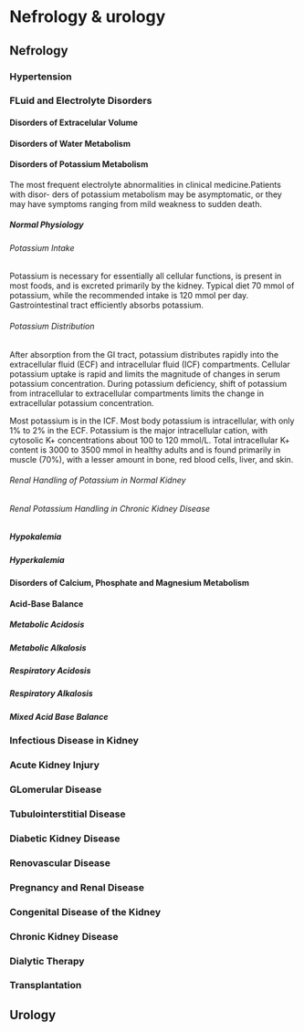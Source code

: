 # Nefrology & urology

## Nefrology

### Hypertension

### FLuid and Electrolyte Disorders

#### Disorders of Extracelular Volume

#### Disorders of Water Metabolism

#### Disorders of Potassium Metabolism

The most frequent electrolyte abnormalities in clinical medicine.Patients with disor-
ders of potassium metabolism may be asymptomatic, or they may have
symptoms ranging from mild weakness to sudden death. 

##### Normal Physiology

###### Potassium Intake

Potassium is necessary for essentially all cellular functions, is present
in most foods, and is excreted primarily by the kidney. Typical diet 70 mmol of potassium, while the recommended intake is 120 mmol per day.
Gastrointestinal tract efficiently absorbs potassium.

###### Potassium Distribution

After absorption from the GI tract, potassium distributes rapidly into the extracellular fluid (ECF) and intracellular fluid (ICF) compartments. Cellular potassium uptake is rapid and limits the magnitude of changes in serum potassium concentration. During potassium deficiency, shift of potassium from intracellular to extracellular compartments limits the change in extracellular potassium concentration. 

Most potassium is in the ICF. Most body potassium is intracellular, with only 1% to 2% in the ECF. Potassium is the major intracellular cation, with cytosolic K+ concentrations about 100 to 120 mmol/L. Total intracellular K+ content is 3000 to 3500 mmol in healthy adults and is found primarily in muscle (70%), with a lesser amount in bone, red blood cells, liver, and skin.

###### Renal Handling of Potassium in Normal Kidney

###### Renal Potassium Handling in Chronic Kidney Disease

##### Hypokalemia

##### Hyperkalemia

#### Disorders of Calcium, Phosphate and Magnesium Metabolism

#### Acid-Base Balance

##### Metabolic Acidosis

##### Metabolic Alkalosis

##### Respiratory Acidosis

##### Respiratory Alkalosis

##### Mixed Acid Base Balance

### Infectious Disease in Kidney

### Acute Kidney Injury

### GLomerular Disease

### Tubulointerstitial Disease

### Diabetic Kidney Disease

### Renovascular Disease

### Pregnancy and Renal Disease

### Congenital Disease of the Kidney

### Chronic Kidney Disease

### Dialytic Therapy

### Transplantation

## Urology
